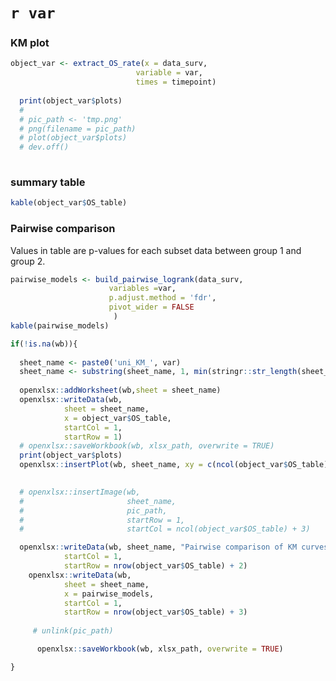 
`r var` {data-navmenu="Univariate survival analysis"}
======================================  

### KM plot

```r
object_var <- extract_OS_rate(x = data_surv,
                            variable = var,
                            times = timepoint)
  
  print(object_var$plots)
  # 
  # pic_path <- 'tmp.png'
  # png(filename = pic_path)
  # plot(object_var$plots)
  # dev.off()
  
```

### summary table

```r
kable(object_var$OS_table) 
```

### Pairwise comparison

Values in table are p-values for each subset data between group 1 and group 2.

```r

pairwise_models <- build_pairwise_logrank(data_surv,
                      variables =var,
                      p.adjust.method = 'fdr',
                      pivot_wider = FALSE
                       )
kable(pairwise_models)
```


```r
if(!is.na(wb)){
  
  sheet_name <- paste0('uni_KM_', var)
  sheet_name <- substring(sheet_name, 1, min(stringr::str_length(sheet_name), 31))
  
  openxlsx::addWorksheet(wb,sheet = sheet_name)
  openxlsx::writeData(wb,
            sheet = sheet_name,
            x = object_var$OS_table,
            startCol = 1,
            startRow = 1)
  # openxlsx::saveWorkbook(wb, xlsx_path, overwrite = TRUE)
  print(object_var$plots)
  openxlsx::insertPlot(wb, sheet_name, xy = c(ncol(object_var$OS_table) + 3, 1), width = 16, height = 10, fileType = "png", units = "cm")

  
  # openxlsx::insertImage(wb, 
  #                       sheet_name,
  #                       pic_path,
  #                       startRow = 1,
  #                       startCol = ncol(object_var$OS_table) + 3)

  openxlsx::writeData(wb, sheet_name, "Pairwise comparison of KM curves", 
            startCol = 1, 
            startRow = nrow(object_var$OS_table) + 2)
    openxlsx::writeData(wb,
            sheet = sheet_name,
            x = pairwise_models,
            startCol = 1,
            startRow = nrow(object_var$OS_table) + 3)
    
     # unlink(pic_path)

      openxlsx::saveWorkbook(wb, xlsx_path, overwrite = TRUE)

}

```

